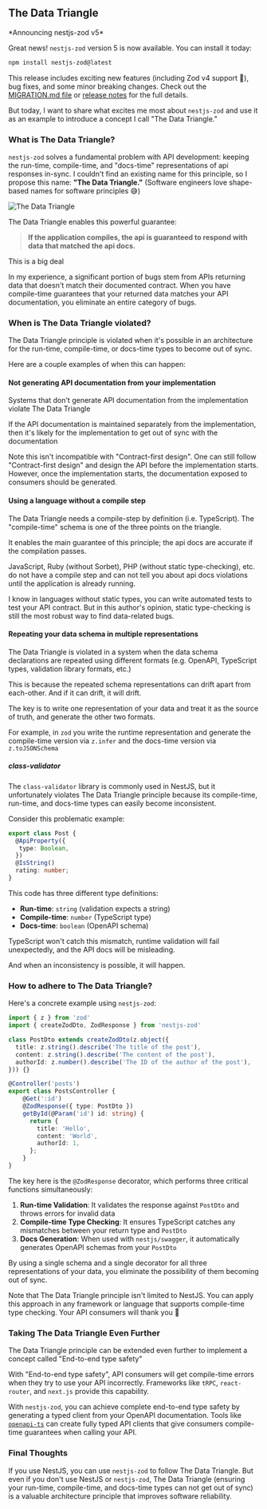 
## The Data Triangle
<span className="text-center text-lg mb-4 block">
  *Announcing nestjs-zod v5*
</span>

Great news! `nestjs-zod` version 5 is now available. You can install it today:

```bash
npm install nestjs-zod@latest
```

This release includes exciting new features (including Zod v4 support 🎉), bug fixes, and some minor breaking changes. Check out the [MIGRATION.md file](https://github.com/BenLorantfy/nestjs-zod/blob/main/MIGRATION.md) or [release notes](https://github.com/BenLorantfy/nestjs-zod/releases/tag/v5.0.0) for the full details.

But today, I want to share what excites me most about `nestjs-zod` and use it as an example to introduce a concept I call "The Data Triangle."

### What is The Data Triangle?

`nestjs-zod` solves a fundamental problem with API development: keeping the run-time, compile-time, and "docs-time" representations of api responses in-sync. I couldn't find an existing name for this principle, so I propose this name: **"The Data Triangle."** (Software engineers love shape-based names for software principles 😅)

<div className="flex justify-center my-8">
  <Image
      alt="The Data Triangle"
      src={dataTriangle}
      width={1228}
      height={748}
      width={600}
  />
</div>

The Data Triangle enables this powerful guarantee:

> **If the application compiles, the api is guaranteed to respond with data that matched the api docs.**

This is a big deal

In my experience, a significant portion of bugs stem from APIs returning data that doesn't match their documented contract. When you have compile-time guarantees that your returned data matches your API documentation, you eliminate an entire category of bugs.

### When is The Data Triangle violated?

The Data Triangle principle is violated when it's possible in an architecture for the run-time, compile-time, or docs-time types to become out of sync.

Here are a couple examples of when this can happen:

#### Not generating API documentation from your implementation

Systems that don't generate API documentation from the implementation violate The Data Triangle

If the API documentation is maintained separately from the implementation, then it's likely for the implementation to get out of sync with the documentation

Note this isn't incompatible with "Contract-first design". One can still follow "Contract-first design" and design the API before the implementation starts.  However, once the implementation starts, the documentation exposed to consumers should be generated.

#### Using a language without a compile step

The Data Triangle needs a compile-step by definition (i.e. TypeScript).  The "compile-time" schema is one of the three points on the triangle.  

It enables the main guarantee of this principle; the api docs are accurate if the compilation passes.

JavaScript, Ruby (without Sorbet), PHP (without static type-checking), etc. do not have a compile step and can not tell you about api docs violations until the application is already running.

I know in languages without static types, you can write automated tests to test your API contract.  But in this author's opinion, static type-checking is still the most robust way to find data-related bugs.

#### Repeating your data schema in multiple representations

The Data Triangle is violated in a system when the data schema declarations are repeated using different formats (e.g. OpenAPI, TypeScript types, validation library formats, etc.)

This is because the repeated schema representations can drift apart from each-other.  And if it can drift, it will drift.

The key is to write one representation of your data and treat it as the source of truth, and generate the other two formats.  

For example, in `zod` you write the runtime representation and generate the compile-time version via `z.infer` and the docs-time version via `z.toJSONSchema`

##### class-validator

The `class-validator` library is commonly used in NestJS, but it unfortunately violates The Data Triangle principle because its compile-time, run-time, and docs-time types can easily become inconsistent.

Consider this problematic example:

```typescript
export class Post {
  @ApiProperty({
   type: Boolean,
  })
  @IsString()
  rating: number;
}
```

This code has three different type definitions:
- **Run-time**: `string` (validation expects a string)
- **Compile-time**: `number` (TypeScript type)
- **Docs-time**: `boolean` (OpenAPI schema)

TypeScript won't catch this mismatch, runtime validation will fail unexpectedly, and the API docs will be misleading. 

And when an inconsistency is possible, it will happen.

### How to adhere to The Data Triangle?

Here's a concrete example using `nestjs-zod`:

```typescript
import { z } from 'zod'
import { createZodDto, ZodResponse } from 'nestjs-zod'

class PostDto extends createZodDto(z.object({
  title: z.string().describe('The title of the post'),
  content: z.string().describe('The content of the post'),
  authorId: z.number().describe('The ID of the author of the post'),
})) {}

@Controller('posts')
export class PostsController {
    @Get(':id')
    @ZodResponse({ type: PostDto })
    getById(@Param('id') id: string) {
      return {
        title: 'Hello',
        content: 'World',
        authorId: 1,
      };
    }
}
```

The key here is the `@ZodResponse` decorator, which performs three critical functions simultaneously:

1. **Run-time Validation**: It validates the response against `PostDto` and throws errors for invalid data
2. **Compile-time Type Checking**: It ensures TypeScript catches any mismatches between your return type and `PostDto`
3. **Docs Generation**: When used with `nestjs/swagger`, it automatically generates OpenAPI schemas from your `PostDto`

By using a single schema and a single decorator for all three representations of your data, you eliminate the possibility of them becoming out of sync.

Note that The Data Triangle principle isn't limited to NestJS. You can apply this approach in any framework or language that supports compile-time type checking. Your API consumers will thank you 🙂

### Taking The Data Triangle Even Further

The Data Triangle principle can be extended even further to implement a concept called "End-to-end type safety"

With "End-to-end type safety", API consumers will get compile-time errors when they try to use your API incorrectly. Frameworks like `tRPC`, `react-router`, and `next.js` provide this capability.

With `nestjs-zod`, you can achieve complete end-to-end type safety by generating a typed client from your OpenAPI documentation. Tools like [`openapi-ts`](https://www.npmjs.com/package/openapi-typescript) can create fully typed API clients that give consumers compile-time guarantees when calling your API.

### Final Thoughts

If you use NestJS, you can use `nestjs-zod` to follow The Data Triangle.  But even if you don't use NestJS or `nestjs-zod`, The Data Triangle (ensuring your run-time, compile-time, and docs-time types can not get out of sync) is a valuable architecture principle that improves software reliability.  